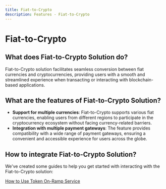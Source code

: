 ```yaml
---
title: Fiat-to-Crypto
description: Features - Fiat-to-Crypto
---
```


# Fiat-to-Crypto

## What does Fiat-to-Crypto Solution do?

Fiat-to-Crypto solution facilitates seamless conversion between fiat currencies and cryptocurrencies, providing users with a smooth and streamlined experience when transacting or interacting with blockchain-based applications.

## What are the features of Fiat-to-Crypto Solution?

- **Support for multiple currencies**: Fiat-to-Crypto supports various fiat currencies, enabling users from different regions to participate in the cryptocurrency ecosystem without facing currency-related barriers.
- **Integration with multiple payment gateways**: The feature provides compatibility with a wide range of payment gateways, ensuring a convenient and accessible experience for users across the globe.

## How to integrate Fiat-to-Crypto Solution?
We've created some guides to help you get started with interacting with the Fiat-to-Crypto solution:

[How to Use Token On-Ramp Service](https://docs.mirrorworld.fun/guides/how-to-use-token-on-ramp-aggregator)